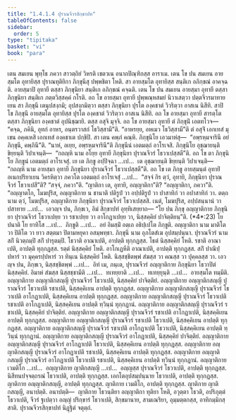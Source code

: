 ```yaml
---
title: "1.4.1.4 ปุราณจีวรสิกฺขาปท"
tableOfContents: false
sidebar:
  order: 5
type: "tipitaka"
basket: "vi"
book: "para"
---
```



<DynamicBreadcrumb />

<Division number="503" book="para">

<Paragraph number="1941" book="para">
เตน สมเยน พุทฺโธ ภควา สาวตฺถิยํ วิหรติ เชตวเน อนาถปิณฺฑิกสฺส อาราเม. เตน โข ปน สมเยน อายสฺมโต อุทายิสฺส ปุราณทุติยิกา ภิกฺขุนีสุ ปพฺพชิตา โหติ. สา อายสฺมโต อุทายิสฺส สนฺติเก อภิกฺขณํ อาคจฺฉติ. อายสฺมาปิ อุทายี ตสฺสา ภิกฺขุนิยา สนฺติเก อภิกฺขณํ คจฺฉติ. เตน โข ปน สมเยน อายสฺมา อุทายี ตสฺสา ภิกฺขุนิยา สนฺติเก ภตฺตวิสฺสคฺคํ กโรติ.
</Paragraph>

<Paragraph number="1942" book="para">
อถ โข อายสฺมา อุทายี ปุพฺพณฺหสมยํ นิวาเสตฺวา ปตฺตจีวรมาทาย เยน สา ภิกฺขุนี เตนุปสงฺกมิ; อุปสงฺกมิตฺวา ตสฺสา ภิกฺขุนิยา ปุรโต องฺคชาตํ วิวริตฺวา อาสเน นิสีทิ. สาปิ โข ภิกฺขุนี อายสฺมโต อุทายิสฺส ปุรโต องฺคชาตํ วิวริตฺวา อาสเน นิสีทิ. อถ โข อายสฺมา อุทายี สารตฺโต ตสฺสา ภิกฺขุนิยา องฺคชาตํ อุปนิชฺฌายิ. ตสฺส อสุจิ มุจฺจิ. อถ โข อายสฺมา อุทายี ตํ ภิกฺขุนิํ เอตทโวจ—  “คจฺฉ, ภคินิ, อุทกํ อาหร, อนฺตรวาสกํ โธวิสฺสามี”ติ. “อาหรยฺย, อหเมว โธวิสฺสามี”ติ ตํ อสุจิํ เอกเทสํ มุเขน อคฺคเหสิ เอกเทสํ องฺคชาเต ปกฺขิปิ. สา เตน คพฺภํ คณฺหิ. ภิกฺขุนิโย เอวมาหํสุ—  “อพฺรหฺมจารินี อยํ ภิกฺขุนี, คพฺภินี”ติ. “นาหํ, อเยฺย, อพฺรหฺมจารินี”ติ ภิกฺขุนีนํ เอตมตฺถํ อาโรเจสิ. ภิกฺขุนิโย อุชฺฌายนฺติ ขิยฺยนฺติ วิปาเจนฺติ—  “กถญฺหิ นาม อโยฺย อุทายี ภิกฺขุนิยา ปุราณจีวรํ โธวาเปสฺสตี”ติ. อถ โข ตา ภิกฺขุนิโย ภิกฺขูนํ เอตมตฺถํ อาโรเจสุํ. เย เต ภิกฺขู อปฺปิจฺฉา …เป…  เต อุชฺฌายนฺติ ขิยฺยนฺติ วิปาเจนฺติ—  “กถญฺหิ นาม อายสฺมา อุทายี ภิกฺขุนิยา ปุราณจีวรํ โธวาเปสฺสตี”ติ.
</Paragraph>

<Paragraph number="1943" book="para">
อถ โข เต ภิกฺขู อายสฺมนฺตํ อุทายิํ อเนกปริยาเยน วิครหิตฺวา ภควโต เอตมตฺถํ อาโรเจสุํ …เป…  “สจฺจํ กิร ตฺวํ, อุทายิ, ภิกฺขุนิยา ปุราณจีวรํ โธวาเปสี”ติ? “สจฺจํ, ภควา”ติ. “ญาติกา เต, อุทายิ, อญฺญาติกา”ติ? “อญฺญาติกา, ภควา”ติ. “อญฺญาตโก, โมฆปุริส, อญฺญาติกาย น ชานาติ ปติรูปํ วา อปฺปติรูปํ วา ปาสาทิกํ วา อปาสาทิกํ วา. ตตฺถ นาม ตฺวํ, โมฆปุริส, อญฺญาติกาย ภิกฺขุนิยา ปุราณจีวรํ โธวาเปสฺสสิ. เนตํ, โมฆปุริส, อปฺปสนฺนานํ วา ปสาทาย …เป…  เอวญฺจ ปน, ภิกฺขเว, อิมํ สิกฺขาปทํ อุทฺทิเสยฺยาถ—
</Paragraph>

</Division>
<Division number="504" book="para">

<Paragraph number="1944" book="para">
<Emphasis>“โย ปน ภิกฺขุ อญฺญาติกาย ภิกฺขุนิยา ปุราณจีวรํ โธวาเปยฺย วา รชาเปยฺย วา อาโกฏาเปยฺย วา, นิสฺสคฺคิยํ ปาจิตฺติยนฺ”</Emphasis>ติ. (*4*:<Emphasis>23</Emphasis>)
</Paragraph>

</Division>
<Division number="505" book="para">

<Paragraph number="1945" book="para">
<Emphasis>โย ปนา</Emphasis>ติ โย ยาทิโส …เป…  <Emphasis>ภิกฺขู</Emphasis>ติ …เป…  อยํ อิมสฺมิํ อตฺเถ อธิปฺเปโต ภิกฺขูติ.
</Paragraph>

<Paragraph number="1946" book="para">
<Emphasis>อญฺญาติกา</Emphasis> นาม มาติโต วา ปิติโต วา ยาว สตฺตมา ปิตามหยุคา อสมฺพทฺธา.
</Paragraph>

<Paragraph number="1947" book="para">
<Emphasis>ภิกฺขุนี</Emphasis> นาม อุภโตสํเฆ อุปสมฺปนฺนา.
</Paragraph>

<Paragraph number="1948" book="para">
<Emphasis>ปุราณจีวรํ</Emphasis> นาม สกิํ นิวตฺถมฺปิ สกิํ ปารุตมฺปิ.
</Paragraph>

<Paragraph number="1949" book="para">
<Emphasis>โธวาติ อาณาเปติ</Emphasis>, อาปตฺติ ทุกฺกฏสฺส. โธตํ นิสฺสคฺคิยํ โหติ. <Emphasis>รชาติ อาณาเปติ</Emphasis>, อาปตฺติ ทุกฺกฏสฺส. รตฺตํ นิสฺสคฺคิยํ โหติ. <Emphasis>อาโกเฏหีติ อาณาเปติ</Emphasis>, อาปตฺติ ทุกฺกฏสฺส. สกิํ ปาณิปฺปหารํ วา มุคฺครปฺปหารํ วา ทินฺเน นิสฺสคฺคิยํ โหติ. นิสฺสชฺชิตพฺพํ สํฆสฺส วา คณสฺส วา ปุคฺคลสฺส วา. เอวญฺจ ปน, ภิกฺขเว, นิสฺสชฺชิตพฺพํ …เป…  อิทํ เม, ภนฺเต, ปุราณจีวรํ อญฺญาติกาย ภิกฺขุนิยา โธวาปิตํ นิสฺสคฺคิยํ. อิมาหํ สํฆสฺส นิสฺสชฺชามีติ …เป…  ทเทยฺยาติ …เป…  ทเทยฺยุนฺติ …เป…  อายสฺมโต ทมฺมีติ.
</Paragraph>

</Division>
<Division number="506" book="para">

<Paragraph number="1950" book="para">
อญฺญาติกาย อญฺญาติกสญฺญี ปุราณจีวรํ โธวาเปติ, นิสฺสคฺคิยํ ปาจิตฺติยํ. อญฺญาติกาย อญฺญาติกสญฺญี ปุราณจีวรํ โธวาเปติ รชาเปติ, นิสฺสคฺคิเยน อาปตฺติ ทุกฺกฏสฺส. อญฺญาติกาย อญฺญาติกสญฺญี ปุราณจีวรํ โธวาเปติ อาโกฏาเปติ, นิสฺสคฺคิเยน อาปตฺติ ทุกฺกฏสฺส. อญฺญาติกาย อญฺญาติกสญฺญี ปุราณจีวรํ โธวาเปติ รชาเปติ อาโกฏาเปติ, นิสฺสคฺคิเยน อาปตฺติ ทฺวินฺนํ ทุกฺกฏานํ.
</Paragraph>

<Paragraph number="1951" book="para">
อญฺญาติกาย อญฺญาติกสญฺญี ปุราณจีวรํ รชาเปติ, นิสฺสคฺคิยํ ปาจิตฺติยํ. อญฺญาติกาย อญฺญาติกสญฺญี ปุราณจีวรํ รชาเปติ อาโกฏาเปติ, นิสฺสคฺคิเยน อาปตฺติ ทุกฺกฏสฺส. อญฺญาติกาย อญฺญาติกสญฺญี ปุราณจีวรํ รชาเปติ โธวาเปติ, นิสฺสคฺคิเยน อาปตฺติ ทุกฺกฏสฺส. อญฺญาติกาย อญฺญาติกสญฺญี ปุราณจีวรํ รชาเปติ อาโกฏาเปติ โธวาเปติ, นิสฺสคฺคิเยน อาปตฺติ ทฺวินฺนํ ทุกฺกฏานํ.
</Paragraph>

<Paragraph number="1952" book="para">
อญฺญาติกาย อญฺญาติกสญฺญี ปุราณจีวรํ อาโกฏาเปติ, นิสฺสคฺคิยํ ปาจิตฺติยํ. อญฺญาติกาย อญฺญาติกสญฺญี ปุราณจีวรํ อาโกฏาเปติ โธวาเปติ, นิสฺสคฺคิเยน อาปตฺติ ทุกฺกฏสฺส. อญฺญาติกาย อญฺญาติกสญฺญี ปุราณจีวรํ อาโกฏาเปติ รชาเปติ, นิสฺสคฺคิเยน อาปตฺติ ทุกฺกฏสฺส. อญฺญาติกาย อญฺญาติกสญฺญี ปุราณจีวรํ อาโกฏาเปติ โธวาเปติ รชาเปติ, นิสฺสคฺคิเยน อาปตฺติ ทฺวินฺนํ ทุกฺกฏานํ.
</Paragraph>

<Paragraph number="1953" book="para">
อญฺญาติกาย เวมติโก …เป…  อญฺญาติกาย ญาติกสญฺญี …เป…  อญฺญสฺส ปุราณจีวรํ โธวาเปติ, อาปตฺติ ทุกฺกฏสฺส. นิสีทนปจฺจตฺถรณํ โธวาเปติ, อาปตฺติ ทุกฺกฏสฺส. เอกโตอุปสมฺปนฺนาย โธวาเปติ, อาปตฺติ ทุกฺกฏสฺส. ญาติกาย อญฺญาติกสญฺญี, อาปตฺติ ทุกฺกฏสฺส. ญาติกาย เวมติโก, อาปตฺติ ทุกฺกฏสฺส. ญาติกาย ญาติกสญฺญี, อนาปตฺติ.
</Paragraph>

</Division>
<Division number="507" book="para">

<Paragraph number="1954" book="para">
อนาปตฺติ—  ญาติกาย โธวนฺติยา อญฺญาติกา ทุติยา โหติ, อวุตฺตา โธวติ, อปริภุตฺตํ โธวาเปติ, จีวรํ ฐเปตฺวา อญฺญํ ปริกฺขารํ โธวาเปติ, สิกฺขมานาย, สามเณริยา, อุมฺมตฺตกสฺส, อาทิกมฺมิกสฺสาติ.

</Paragraph>
</Division>

<Paragraph number="1955" type="center" book="para">
ปุราณจีวรสิกฺขาปทํ นิฏฺฐิตํ จตุตฺถํ.
</Paragraph>